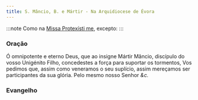 ```yaml
---
title: S. Mâncio, B. e Mártir - Na Arquidiocese de Évora
---
```



:::note
Como na [Missa Protexísti me](/missal/comum/9martir), excepto:
:::

### Oração

Ó omnipotente e eterno Deus, que ao insigne Mártir Mâncio, discípulo do
vosso Unigénito Filho, concedestes a força para suportar os tormentos, Vos
pedimos que, assim como veneramos o seu suplício, assim mereçamos ser
participantes da sua glória. Pelo mesmo nosso Senhor <em>&c.</em>

### Evangelho

<LinkCard title="Missa S. Tito" href="/missal/santos/02-06-1#evangelho" />
